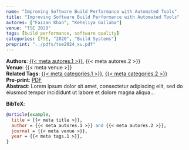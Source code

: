 ```yaml
---
name: "Improving Software Build Performance with Automated Tools"
title: "Improving Software Build Performance with Automated Tools"
autores: ["Faizan Khan", "Keheliya Gallaba"]
venue: "TSE 2020"
tags: [build performance, software quality]
categories: [TSE, "2020", "Build Systems"]
preprint: "../pdfs/tse2024_xu.pdf"
---
```

**Authors**: [{{< meta autores.1 >}}](../members/current/shanemcintosh.qmd), {{< meta autores.2 >}}  
**Venue**: {{< meta venue >}}   
**Related Tags**: [{{< meta categories.1 >}}](../publications.qmd#category=build+performance), [{{< meta categories.2 >}}](../publications.qmd#category=software+quality)  
**Pre-print**: [PDF]({{< meta preprint >}})  
**Abstract**: Lorem ipsum dolor sit amet, consectetur adipiscing elit, sed do eiusmod tempor incididunt ut labore et dolore magna aliqua...   


**BibTeX**:
```bibtex
@article{example,
  title = {{< meta title >}},
  author = {{< meta autores.1 >}} and {{< meta autores.2 >}},
  journal = {{< meta venue >}},
  year = {{< meta tags.1 >}},
}
```